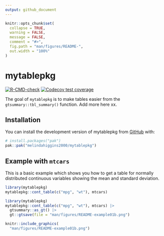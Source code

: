 ```yaml
---
output: github_document
---
```


<!-- README.md is generated from README.Rmd. Please edit that file -->

```r
knitr::opts_chunk$set(
  collapse = TRUE,
  warning = FALSE,
  message = FALSE,
  comment = "#>",
  fig.path = "man/figures/README-",
  out.width = "100%"
)
```

# mytablepkg

<!-- badges: start -->
[![R-CMD-check](https://github.com/melindahiggins2000/mytablepkg/actions/workflows/R-CMD-check.yaml/badge.svg)](https://github.com/melindahiggins2000/mytablepkg/actions/workflows/R-CMD-check.yaml)
[![Codecov test coverage](https://codecov.io/gh/melindahiggins2000/mytablepkg/graph/badge.svg)](https://app.codecov.io/gh/melindahiggins2000/mytablepkg)
<!-- badges: end -->


The goal of `mytablepkg` is to make tables easier from the `gtsummary::tbl_summary()` function. Add more here xx.


## Installation

You can install the development version of mytablepkg from [GitHub](https://github.com/) with:


``` r
# install.packages("pak")
pak::pak("melindahiggins2000/mytablepkg")
```

## Example with `mtcars`

This is a basic example which shows you how to get a table for normally distributed continuous variables showing the mean and standard deviation.

```r
library(mytablepkg)
mytablepkg::cont_table(c("mpg", "wt"), mtcars)
```


```r
library(mytablepkg)
mytablepkg::cont_table(c("mpg", "wt"), mtcars) |>
  gtsummary::as_gt() |>
  gt::gtsave(file = "man/figures/README-example01b.png")
```

```r
knitr::include_graphics(
  "man/figures/README-example01b.png")
```





